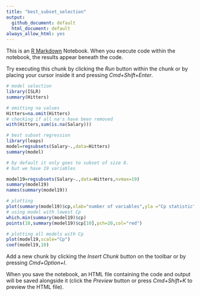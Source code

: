 ```yaml
---
title: "best_subset_selection"
output:
  github_document: default
  html_document: default
always_allow_html: yes
---
```


This is an [R Markdown](http://rmarkdown.rstudio.com) Notebook. When you execute code within the notebook, the results appear beneath the code. 

Try executing this chunk by clicking the *Run* button within the chunk or by placing your cursor inside it and pressing *Cmd+Shift+Enter*. 

```r
# model selection
library(ISLR)
summary(Hitters)

# omitting na values
Hitters=na.omit(Hitters)
# checking if all na's have been removed
with(Hitters,sum(is.na(Salary)))

```
```r
# best subset regression
library(leaps)
model=regsubsets(Salary~.,data=Hitters)
summary(model)

# by default it only goes to subset of size 8.
# but we have 19 variables

model19=regsubsets(Salary~.,data=Hitters,nvmax=19)
summary(model19)
names(summary(model19))
```

```r

# plotting
plot(summary(model19)$cp,xlab="number of variables",yla ="Cp statistic")
# using model with lowest Cp
which.min(summary(model19)$cp)
points(10,summary(model19)$cp[10],pch=20,col="red")

```

```r
# plotting all models with Cp
plot(model19,scale="Cp")
coef(model19,10)

```

Add a new chunk by clicking the *Insert Chunk* button on the toolbar or by pressing *Cmd+Option+I*.

When you save the notebook, an HTML file containing the code and output will be saved alongside it (click the *Preview* button or press *Cmd+Shift+K* to preview the HTML file).
